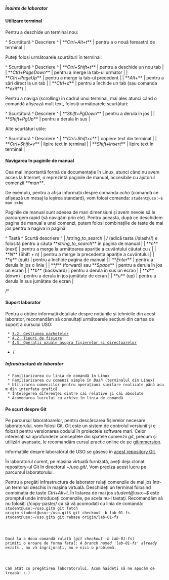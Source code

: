 ===== Înainte de laborator =====

==== Utilizare terminal ====

Pentru a deschide un terminal nou:

^ Scurtătură             ^ Descriere                                          ^
| **''Ctrl+Alt+t''**   | pentru a o nouă fereastră de terminal              |

Puteți folosi următoarele scurtături în terminal:

^ Scurtătură             ^ Descriere                                          ^
| **''Ctrl+Shift+t''**   | pentru a deschide un nou tab                       |
| **''Ctrl+PageDown''**  | pentru a merge la tab-ul urmator                   |
| **''Ctrl+PageUp''**    | pentru a merge la tab-ul precedent                 |
| **''Alt+<index>''**    | pentru a sări direct la un tab                     |
| **''Ctrl+d''**         | pentru a închide un tab (sau comanda **''exit''**) |

Pentru a naviga (scrolling) în cadrul unui terminal, mai ales atunci când o comandă afișează mult text, folosiți următoarele scurtături:

^ Scurtătură           ^ Descriere               ^
| **''Shift+PgDown''** | pentru a derula în jos  |
| **''Shift+PgUp''**   | pentru a derula în sus  |

Alte scurtături utile: 

^ Scurtătură           ^ Descriere               ^
| **''Ctrl+Shift+c''** | copiere text din terminal  |
| **''Ctrl+Shift+v''** | lipire text în terminal |
| **''Shift+Insert''** | lipire text în terminal |

==== Navigarea în paginile de manual ====

Cea mai importantă formă de documentație în Linux, atunci când nu avem acces la Internet, o reprezintă paginile de manual, accesibile cu ajutorul comenzii ''**man**''. 

De exemplu, pentru a afișa informații despre comanda ''echo'' (comandă ce afișează un mesaj la ieșirea standard), vom folosi comanda:
<code>
student@uso:~$ man echo
</code>

Paginile de manual sunt adesea de mari dimensiuni și avem nevoie să le parcurgem rapid (să navigăm prin ele). Pentru aceasta, după ce deschidem pagina de manual a unei comenzi, putem folosi combinațiile de taste de mai jos pentru a nagiva în pagină:

^ Tastă                                  ^ Scurtă descriere                                          ^
| /string_to_search                      | ''/'' (adică tasta //slash//) e folosită pentru a căuta **''string_to_search''** în pagina de manual |
| **''n''** (next)                       | pentru a merge la următoarea apariție a cuvântului căutat cu / |
| **''N''** (Shift + n)                  | pentru a merge la precedenta apariție a cuvântului             |
| **''q''** (quit)                       | pentru a închide pagina de manual                              |
| **''Enter''**                          | pentru a derula în jos o linie                            |
| **''f''** (forward) sau **''Space''**  | pentru a derula în jos un ecran                           |
| **''b''** (backward)                   | pentru a derula în sus un ecran                           |
| **''d''** (down)                       | pentru a derula în jos jumătate de ecran                  |
| **''u''** (up)                         | pentru a derula în sus jumătate de ecran                  |

/*

==== Suport laborator ====


Pentru a obține informații detaliate despre noțiunile și tehnicile din acest laborator, recomandăm să consultați următoarele secțiuni din cartea de suport a cursului USO:

  * [[http://books.google.ro/books?id=_JFGzyRxQGcC&lpg=PA532&pg=PA58&redir_esc=y#v=onepage&q&f=false|3.2. Gestiunea pachetelor]]
  * [[http://books.google.com/books?id=_JFGzyRxQGcC&lpg=PA532&pg=PA74#v=onepage&q&f=false|4.2. Tipuri de fișiere]]
  * [[http://books.google.com/books?id=_JFGzyRxQGcC&lpg=PA532&pg=PA76#v=onepage&q&f=false|4.3. Operații uzuale asupra fișierelor și directoarelor]]

*/

===== Infrastructură de laborator =====

  * Familiarizarea cu linia de comandă în Linux
  * Familiarizarea cu comenzi simple în ''Bash'' (terminalul din Linux)
  * Utilizarea comenzilor pentru operațiuni similare realizate până acum din interfața grafică
  * Înțelegerea diferenței dintre căi relative și căi absolute
  * Acomodarea lucrului cu arhive în linia de comandă

==== Pe scurt despre Git ====

Pe parcursul laboratoarelor, pentru descărcarea fișierelor necesare laboratorului, vom folosi Git. Git este un sistem de controlul versiunii și e folosit pentru versionarea codului în proiectele software mari. Celor interesați să aprofundeze conceptele din spatele comenzii ''git'', precum și utilizări avansate, le recomandăm cursul practic online de pe [[http://gitimmersion.com/|gitimmersion]].

Informațiile despre laboratorul de USO se găsesc în [[https://github.com/systems-cs-pub-ro/uso|acest repository Git]].

În laboratorul curent, pe mașina virtuală furnizată, aveți deja clonat repository-ul Git în directorul ''~/uso.git/''. Vom preciza acest lucru pe parcursul laboratorului.

<note important>
Pentru a pregăti infrastructura de laborator rulați comenzile de mai jos într-un terminal deschis în mașina virtuală. Deschideți un terminal folosind combinația de taste ''Ctrl+Alt+t''. În listarea de mai jos ''student@uso:~$'' este promptul unde introduceți comenzile, pe acela nu-l tastați. Recomandăm să nu folosiți //copy-paste// ca să vă acomodați cu linia de comandă:
<code>
student@uso:~/uso.git$ git fetch origin
student@uso:~/uso.git$ git checkout -b lab-01-fs
student@uso:~/uso.git$ git rebase origin/lab-01-fs
</note>

Dacă la a doua comandă rulată (''git checkout -b lab-01-fs'') primiți o eroare de forma ''fatal: A branch named 'lab-01-fs' already exists.'', nu vă îngrijorați, nu e nici o problemă.
</note>

Cam atât cu pregătirea laboratorului. Acum haideți să ne apucăm de treabă! :-)
